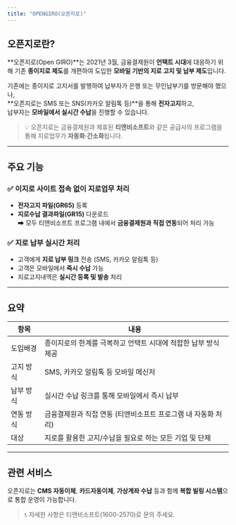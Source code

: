 ```yaml
---
title: "OPENGIRO(오픈지로)"
---
```


## 오픈지로란?

\*\*오픈지로(Open GIRO)\*\*는 2021년 3월, 금융결제원이 **언택트 시대**에 대응하기 위해 기존 **종이지로 제도**를 개편하여 도입한 **모바일 기반의 지로 고지 및 납부 제도**입니다.

기존에는 종이지로 고지서를 발행하여 납부자가 은행 또는 무인납부기를 방문해야 했으나,\
\*\*오픈지로는 SMS 또는 SNS(카카오 알림톡 등)\*\*을 통해 **전자고지**하고,\
납부자는 **모바일에서 실시간 수납**을 진행할 수 있습니다.

> 💡 오픈지로는 금융결제원과 제휴된 **티앤비소프트**와 같은 공급사의 프로그램을 통해 지로업무가 **자동화·간소화**됩니다.

---

## 주요 기능

### ✅ 이지로 사이트 접속 없이 지로업무 처리

- **전자고지 파일(GR65)** 등록
- **지로수납 결과파일(GR15)** 다운로드\
  ➡ 모두 티앤비소프트 프로그램 내에서 **금융결제원과 직접 연동**되어 처리 가능

### ✅ 지로 납부 실시간 처리

- 고객에게 **지로 납부 링크** 전송 (SMS, 카카오 알림톡 등)
- 고객은 모바일에서 **즉시 수납** 가능
- 지로고지내역은 **실시간 등록 및 발송** 처리

---

## 요약

| 항목    | 내용                                  |
| ----- | ----------------------------------- |
| 도입배경  | 종이지로의 한계를 극복하고 언택트 시대에 적합한 납부 방식 제공 |
| 고지 방식 | SMS, 카카오 알림톡 등 모바일 메신저              |
| 납부 방식 | 실시간 수납 링크를 통해 모바일에서 즉시 납부           |
| 연동 방식 | 금융결제원과 직접 연동 (티앤비소프트 프로그램 내 자동화 처리) |
| 대상    | 지로를 활용한 고지/수납을 필요로 하는 모든 기업 및 단체    |

---

## 관련 서비스

오픈지로는 **CMS 자동이체**, **카드자동이체**, **가상계좌 수납** 등과 함께 **복합 빌링 시스템**으로 통합 운영이 가능합니다.

> 📞 자세한 사항은 티앤비소프트(1600-2570)로 문의 주세요.
